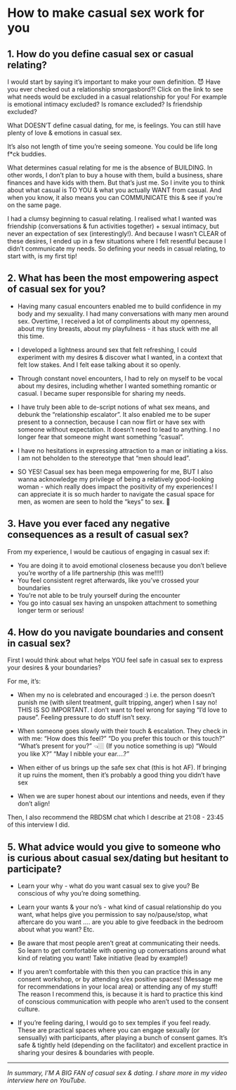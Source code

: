 
<Container>

# How to make casual sex work for you

## 1. How do you define casual sex or casual relating?

I would start by saying it’s important to make your own definition. 😈 Have you ever checked out a relationship smorgasbord?! Click on the link to see what needs would be excluded in a casual relationship for you! For example is emotional intimacy excluded? Is romance excluded? Is friendship excluded?

What DOESN’T define casual dating, for me, is feelings. You can still have plenty of love & emotions in casual sex.

It’s also not length of time you’re seeing someone. You could be life long f*ck buddies.

What determines casual relating for me is the absence of BUILDING. In other words, I don’t plan to buy a house with them, build a business, share finances and have kids with them. But that’s just me. So I invite you to think about what casual is TO YOU & what you actually WANT from casual. And when you know, it also means you can COMMUNICATE this & see if you’re on the same page.

I had a clumsy beginning to casual relating. I realised what I wanted was friendship (conversations & fun activities together) +  sexual intimacy, but never an expectation of sex (interestingly!). And because I wasn’t CLEAR of these desires, I ended up in a few situations where I felt resentful because I didn’t communicate my needs. So defining your needs in casual relating, to start with, is my first tip!

## 2. What has been the most empowering aspect of casual sex for you?

- Having many casual encounters enabled me to build confidence in my body and my sexuality. I had many conversations with many men around sex. Overtime, I received a lot of compliments about my openness, about my tiny breasts, about my playfulness - it has stuck with me all this time.

- I developed a lightness around sex that felt refreshing, I could experiment with my desires & discover what I wanted, in a context that felt low stakes. And I felt ease talking about it so openly.

- Through constant novel encounters, I had to rely on myself to be vocal about my desires, including whether I wanted something romantic or casual. I became super responsible for sharing my needs.

- I have truly been able to de-script notions of what sex means, and debunk the “relationship escalator”. It also enabled me to be super present to a connection, because I can now flirt or have sex with someone without expectation. It doesn’t need to lead to anything. I no longer fear that someone might want something “casual”.

- I have no hesitations in expressing attraction to a man or initiating a kiss. I am not beholden to the stereotype that “men should lead”.

- SO YES! Casual sex has been mega empowering for me, BUT I also wanna acknowledge my privilege of being a relatively good-looking woman - which really does impact the positivity of my experiences! I can appreciate it is so much harder to navigate the casual space for men, as women are seen to hold the “keys” to sex. 🔑

## 3. Have you ever faced any negative consequences as a result of casual sex?

From my experience, I would be cautious of engaging in casual sex if:

- You are doing it to avoid emotional closeness because you don’t believe you’re worthy of a life partnership (this was me!!!!)
- You feel consistent regret afterwards, like you’ve crossed your boundaries
- You’re not able to be truly yourself during the encounter
- You go into casual sex having an unspoken attachment to something longer term or serious!

## 4. How do you navigate boundaries and consent in casual sex?

First I would think about what helps YOU feel safe in casual sex to express your desires & your boundaries?

For me, it’s:

- When my no is celebrated and encouraged :) i.e. the person doesn’t punish me (with silent treatment, guilt tripping, anger) when I say no! THIS IS SO IMPORTANT. I don’t want to feel wrong for saying “I’d love to pause”.  Feeling pressure to do stuff isn’t sexy.

- When someone goes slowly with their touch & escalation. They check in with me: “How does this feel?” “Do you prefer this touch or this touch?” “What’s present for you?” 👈🏼 (If you notice something is up)  “Would you like X?” “May I nibble your ear….?”

- When either of us brings up the safe sex chat (this is hot AF). If bringing it up ruins the moment, then it’s probably a good thing you didn’t have sex

- When we are super honest about our intentions and needs, even if they don’t align!

Then, I also recommend the RBDSM chat which I describe at 21:08 - 23:45 of this interview I did.

## 5. What advice would you give to someone who is curious about casual sex/dating but hesitant to participate?

- Learn your why - what do you want casual sex to give you? Be conscious of why you’re doing something.

- Learn your wants & your no’s - what kind of casual relationship do you want, what helps give you permission to say no/pause/stop, what aftercare do you want …. are you able to give feedback in the bedroom about what you want? Etc.

- Be aware that most people aren’t great at communicating their needs. So learn to get comfortable with opening up conversations around what kind of relating you want! Take initiative (lead by example!)

- If you aren’t comfortable with this then you can practice this in any consent workshop, or by attending s/ex positive spaces! (Message me for recommendations in your local area) or attending any of my stuff! The reason I recommend this, is because it is hard to practice this kind of conscious communication with people who aren’t used to the consent culture.

- If you’re feeling daring, I would go to sex temples if you feel ready. These are practical spaces where you can engage sexually (or sensually) with participants, after playing a bunch of consent games. It’s safe & tightly held (depending on the facilitator) and excellent practice in sharing your desires & boundaries with people.

---

*In summary, I’M A BIG FAN of casual sex & dating. I share more in my video interview here on YouTube.*

</Container>
